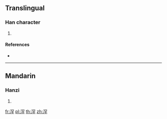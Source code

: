 {{character info/new}}
==Translingual==

===Han character===
{{Han char|rn=85|rad=水|as=07|sn=10|four=|canj=EBCJ|ids=⿰氵罕}}

# {{defn|Han|sort=水07}}

====References====
* {{Han ref|kx=0624.190|dkj=17483|dj=1022.040|hdz=31635.010|uh=6D6B|ud=28011}}

----

==Mandarin==

===Hanzi===
{{cmn-hanzi|pin=[[hǎn]] ([[han3]])|wg=han<sup>3</sup>}}

# {{defn|lang=cmn|sort=水07}}

[[fr:浫]]
[[pl:浫]]
[[th:浫]]
[[zh:浫]]
